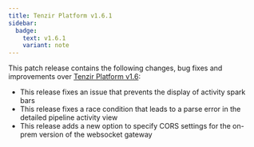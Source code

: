 ```yaml
---
title: Tenzir Platform v1.6.1
sidebar:
  badge:
    text: v1.6.1
    variant: note
---
```


This patch release contains the following changes, bug fixes and improvements
over [Tenzir Platform
v1.6](https://github.com/tenzir/platform/releases/tag/v1.6.0):

- This release fixes an issue that prevents the display of activity spark bars
- This release fixes a race condition that leads to a parse error in the
  detailed pipeline activity view
- This release adds a new option to specify CORS settings for the on-prem
  version of the websocket gateway
